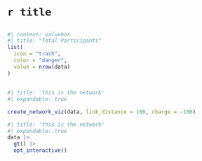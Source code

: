 # `r title`

## {height=25%}
```r
#| content: valuebox
#| title: "Total Participants"
list(
  icon = "trash",
  color = "danger",
  value = nrow(data)
)
```

##
```r
#| title: 'this is the network'
#| expandable: true

create_network_viz(data, link_distance = 100, charge = -100)

```

```r
#| title: 'this is the network'
#| expandable: true
data |>
  gt() |> 
  opt_interactive()

```